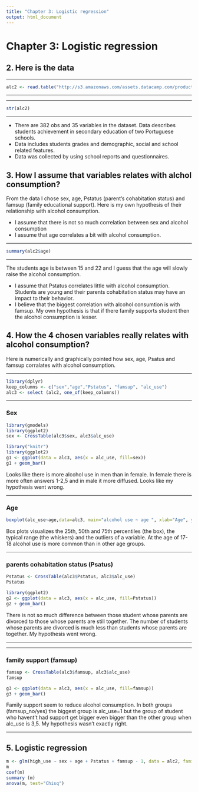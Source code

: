 ```yaml
---
title: "Chapter 3: Logistic regression"
output: html_document
---
```


# Chapter 3: Logistic regression 

## 2. Here is the data

***
```r
alc2 <- read.table("http://s3.amazonaws.com/assets.datacamp.com/production/course_2218/datasets/alc.txt", sep=",", header=TRUE)

```
***

***
```r
str(alc2)
```
***

- There are 382 obs and 35 variables in the dataset. Data describes students achievement in secondary education of two Portuguese schools. 
- Data includes students grades and demographic, social and school related features. 
- Data was collected by using school reports and questionnaires.

## 3. How I assume that variables relates with alchol consumption?

From the data I chose sex, age, Pstatus (parent's cohabitation status) and famsup (family educational support). Here is my own hypothesis of their relationship with alcohol consumption.

- I assume that there is not so much correlation between sex and alcohol consumption
- I assume that age correlates a bit with alcohol consumption. 

***
``` r
summary(alc2$age)
```
***

The students age is between 15 and 22 and I guess that the age will slowly raise the alcohol consumption.

- I assume that Pstatus correlates little with alcohol consumption. Students are young and their parents cohabitation status may have an impact to their behavior. 
- I believe that the biggest correlation with alcohol consumtion is with famsup. My own hypothesis is that if there family supports student then the alcohol consumption is lesser.


## 4. How the 4 chosen variables really relates with alcohol consumption?

Here is numerically and graphically pointed how sex, age, Psatus and famsup corralates with alcohol consumption.

***

``` r
library(dplyr)
keep_columns <- c("sex","age","Pstatus", "famsup", "alc_use")
alc3 <- select (alc2, one_of(keep_columns))
```

***

### Sex
```r
library(gmodels)
library(ggplot2)
sex <- CrossTable(alc3$sex, alc3$alc_use)
```


```r
library("knitr")
library(ggplot2)
g1 <- ggplot(data = alc3, aes(x = alc_use, fill=sex))
g1 + geom_bar()
```

Looks like there is more alcohol use in men than in female. In female there is more often answers 1-2,5 and in male it more diffused. Looks like my hypothesis went wrong.

***

### Age

```r
boxplot(alc_use~age,data=alc3, main="alcohol use ~ age ", xlab="Age", ylab="Alcohol use")
```

Box plots visualizes the 25th, 50th and 75th percentiles (the box), the typical range (the whiskers) and the outliers of a variable. At the age of 17-18 alcohol use is more common than in other age groups. 

***

### parents cohabitation status (Psatus) 

```r
Pstatus <- CrossTable(alc3$Pstatus, alc3$alc_use)
Pstatus
```

```r
library(ggplot2)
g2 <- ggplot(data = alc3, aes(x = alc_use, fill=Pstatus))
g2 + geom_bar()
```

There is not so much difference between those student whose parents are divorced to those whose parents are still together. The number of students whose parents are divorced is much less than students whose parents are together. My hypothesis went wrong.

***

***

### family support (famsup)

```r
famsup <- CrossTable(alc3$famsup, alc3$alc_use)
famsup
```

```r
g3 <- ggplot(data = alc3, aes(x = alc_use, fill=famsup))
g3 + geom_bar()
```

Family support seem to reduce alcohol consumption. In both groups (famsup_no/yes) the biggest group is alc_use=1 but the group of student who havent't had support get bigger even bigger than the other group when alc_use is 3,5. My hypothesis wasn't exactly right.

***

## 5. Logistic regression

```r
m <- glm(high_use ~ sex + age + Pstatus + famsup - 1, data = alc2, family = "binomial")
m
coef(m)
summary (m)
anova(m, test="Chisq")
```
